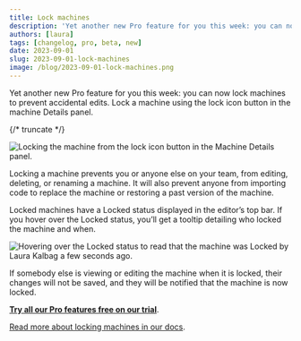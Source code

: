 ```yaml
---
title: Lock machines
description: 'Yet another new Pro feature for you this week: you can now lock machines to prevent accidental edits.'
authors: [laura]
tags: [changelog, pro, beta, new]
date: 2023-09-01
slug: 2023-09-01-lock-machines
image: /blog/2023-09-01-lock-machines.png
---
```


Yet another new Pro feature for you this week: you can now lock machines to prevent accidental edits. Lock a machine using the lock icon button in the machine Details panel.

{/* truncate */}

![Locking the machine from the lock icon button in the Machine Details panel.](https://canny.io/images/bf32dce0740ed980ce0857de69b914b7.png)

Locking a machine prevents you or anyone else on your team, from editing, deleting, or renaming a machine. It will also prevent anyone from importing code to replace the machine or restoring a past version of the machine.

Locked machines have a Locked status displayed in the editor’s top bar. If you hover over the Locked status, you’ll get a tooltip detailing who locked the machine and when.

![Hovering over the Locked status to read that the machine was Locked by Laura Kalbag a few seconds ago.](https://canny.io/images/9da124b731543a326412296c5897872b.png)

If somebody else is viewing or editing the machine when it is locked, their changes will not be saved, and they will be notified that the machine is now locked.

[**Try all our Pro features free on our trial**](https://stately.ai/pricing).

[Read more about locking machines in our docs](https://stately.ai/docs/lock-machines).
